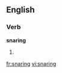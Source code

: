 
==English==

===Verb===
'''snaring'''

# {{present participle of|[[snare]]}}

[[fr:snaring]]
[[vi:snaring]]